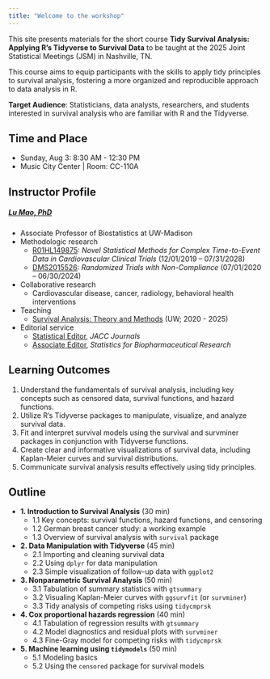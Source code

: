 ```yaml
---
title: "Welcome to the workshop"
---
```


This site presents materials for the short course 
**Tidy Survival Analysis: Applying R’s Tidyverse to Survival Data**
to be taught at the 2025 Joint Statistical Meetings (JSM) in Nashville, TN.

This course aims to equip participants with the skills to apply tidy principles to survival analysis, fostering a more organized and reproducible approach to data analysis in R.

**Target Audience**: Statisticians, data analysts, researchers, and students interested in survival analysis who are familiar with R and the Tidyverse.

## Time and Place

-  Sunday, Aug 3: 8:30 AM - 12:30 PM
-  Music City Center | Room: CC-110A 

## Instructor Profile

##### [Lu Mao, PhD](https://lmaowisc.github.io/){target="_blank"} 

-   Associate Professor of Biostatistics at UW-Madison
-   Methodologic research
    -   [R01HL149875](https://reporter.nih.gov/search/9aSu5u3xlE26GrjbF_4cBg/project-details/10734551){target="_blank"}: *Novel Statistical Methods for Complex Time-to-Event Data in Cardiovascular Clinical Trials* (12/01/2019 – 07/31/2028)
    -   [DMS2015526](https://www.nsf.gov/awardsearch/showAward?AWD_ID=2015526){target="_blank"}: *Randomized Trials with Non-Compliance* (07/01/2020 – 06/30/2024)
-   Collaborative research
    -   Cardiovascular disease, cancer, radiology, behavioral health interventions
-   Teaching
    -   [Survival Analysis: Theory and Methods](https://lmaowisc.github.io/BMI741){target="_blank"} (UW; 2020 - 2025)
-   Editorial service
    -   [Statistical Editor](https://www.jacc.org/journal/heart-failure/editorial-board){target="_blank"}, *JACC Journals*
    -   [Associate Editor](https://www.tandfonline.com/action/journalInformation?show=editorialBoard&journalCode=usbr20){target="_blank"}, *Statistics for Biopharmaceutical Research*

## Learning Outcomes

1.	Understand the fundamentals of survival analysis, including key concepts such as censored data, survival functions, and hazard functions.
2.	Utilize R’s Tidyverse packages to manipulate, visualize, and analyze survival data.
3.	Fit and interpret survival models using the survival and survminer packages in conjunction with Tidyverse functions.
4.	Create clear and informative visualizations of survival data, including Kaplan-Meier curves and survival distributions.
5.	Communicate survival analysis results effectively using tidy principles.

## Outline

-   **1. Introduction to Survival Analysis** (30 min)
    -   1.1 Key concepts: survival functions, hazard functions, and censoring
    -   1.2 German breast cancer study: a working example
    -   1.3 Overview of survival analysis with `survival` package

-   **2. Data Manipulation with Tidyverse** (45 min)
    -   2.1 Importing and cleaning survival data
    -   2.2 Using `dplyr` for data manipulation
    -   2.3 Simple visualization of follow-up data with `ggplot2`
    
-   **3. Nonparametric Survival Analysis** (50 min)
    -   3.1 Tabulation of summary statistics with `gtsummary`
    -   3.2 Visualing Kaplan-Meier curves with `ggsurvfit` (or `survminer`)
    -   3.3 Tidy analysis of competing risks using `tidycmprsk`

-  **4. Cox proportional hazards regression** (40 min)
    -   4.1 Tabulation of regression results with `gtsummary`
    -   4.2 Model diagnostics and residual plots with `survminer`
    -   4.3 Fine-Gray model for competing risks with `tidycmprsk`

-   **5. Machine learning using `tidymodels`** (50 min)
    -   5.1 Modeling basics
    -   5.2 Using the `censored` package for survival models





